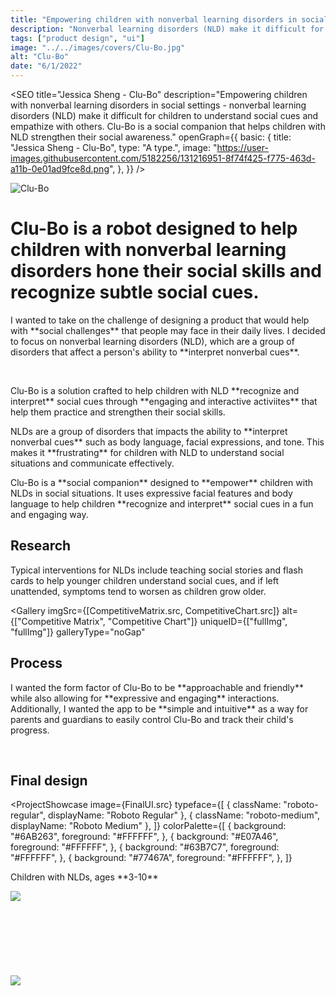 ```yaml
---
title: "Empowering children with nonverbal learning disorders in social settings"
description: "Nonverbal learning disorders (NLD) make it difficult for children to <strong>understand social cues and empathize</strong> with others. Clu-Bo is a <strong>social companion</strong> that helps children with NLD strengthen their social awareness."
tags: ["product design", "ui"]
image: "../../images/covers/Clu-Bo.jpg"
alt: "Clu-Bo"
date: "6/1/2022"
---
```





<SEO
  title="Jessica Sheng - Clu-Bo"
  description="Empowering children with nonverbal learning disorders in social settings - nonverbal learning disorders (NLD) make it difficult for children to understand social cues and empathize with others. Clu-Bo is a social companion that helps children with NLD strengthen their social awareness."
  openGraph={{
    basic: {
      title: "Jessica Sheng - Clu-Bo",
      type: "A type.",
      image:
        "https://user-images.githubusercontent.com/5182256/131216951-8f74f425-f775-463d-a11b-0e01ad9fce8d.png",
    },
  }}
/>

<div class="bannerImgCover">
  <img src={CoverImage.src} alt="Clu-Bo" />
</div>
<div class="caseStudy">
<Overview
  year="2022"
  tags={["individual project", "tools - blender, procreate, figma"]}
>

<h1 slot="header">
  <span style="color: var(--darkAccent)">Clu-Bo</span> is a robot designed to
  help children with nonverbal learning disorders hone their social skills and
  recognize subtle social cues.
</h1>
<div slot="overviewDescription">
  <p>
    I wanted to take on the challenge of designing a product that would help
    with **social challenges** that people may face in their daily lives. I
    decided to focus on nonverbal learning disorders (NLD), which are a group of
    disorders that affect a person's ability to **interpret nonverbal cues**.
  </p>
  <br />
  <p>
    Clu-Bo is a solution crafted to help children with NLD **recognize and
    interpret** social cues through **engaging and interactive activiites** that
    help them practice and strengthen their social skills.
  </p>
</div>

</Overview>

<ProblemSolutionStatement>
  <p slot='problem'>
    NLDs are a group of disorders that impacts the ability to **interpret nonverbal cues** such as body language, 
    facial expressions, and tone. This makes it **frustrating** for children with NLD to understand social situations and communicate effectively.
  </p>

  <p slot="solution">
    Clu-Bo is a **social companion** designed to **empower** children with NLDs in social situations. 
    It uses expressive facial features and body language to help children **recognize and interpret** social cues in a fun and engaging way.
  </p>
</ProblemSolutionStatement>

<PageSection>
  <h2 slot="sectionTitle">Research</h2>
  <p slot="description">
    Typical interventions for NLDs include teaching social stories and flash
    cards to help younger children understand social cues, and if left
    unattended, symptoms tend to worsen as children grow older.
  </p>
</PageSection>
<Gallery
  imgSrc={[
    Persona1.src,
    Persona2.src,
  ]}
  alt={[
    "User Persona 1",
    "User Persona 2",
  ]}
  uniqueID={["fullImg", "fullImg"]}>
</Gallery>
</div>

<Gallery
  imgSrc={[CompetitiveMatrix.src, CompetitiveChart.src]}
  alt={["Competitive Matrix", "Competitive Chart"]}
  uniqueID={["fullImg", "fullImg"]}
  galleryType="noGap"
></Gallery>

<div class="caseStudy">
<PageSection>
  <h2 slot="sectionTitle">Process</h2>
  <p slot="description">
    I wanted the form factor of Clu-Bo to be **approachable and friendly** while also allowing for **expressive and engaging** interactions. 
    Additionally, I wanted the app to be **simple and intuitive** as a way for parents and guardians to easily 
    control Clu-Bo and track their child's progress.
  </p>
</PageSection>
<br/>
<Gallery
  imgSrc={[RobotSketches.src, UISketches.src]}
  alt={["Robot Sketches", "UI Sketches"]}
  uniqueID={["fullImg", "fullImg"]}
  galleryType="noGap"
></Gallery>

<PageSection>
  <h2 slot="sectionTitle">Final design</h2>
  <p slot="description">
  </p>
</PageSection>
</div>

<ProjectShowcase
  image={FinalUI.src}
  typeface={[
    { className: "roboto-regular", displayName: "Roboto Regular" },
    { className: "roboto-medium", displayName: "Roboto Medium" },
  ]}
  colorPalette={[
    {
      background: "#6AB263",
      foreground: "#FFFFFF",
    },
    {
      background: "#E07A46",
      foreground: "#FFFFFF",
    },
    {
      background: "#63B7C7",
      foreground: "#FFFFFF",
    },
    {
      background: "#77467A",
      foreground: "#FFFFFF",
    },
  ]}
>
  <p slot="targetUser">Children with NLDs, ages **3-10**</p>
</ProjectShowcase>

<div class="caseStudy">
  <div id="cluBoProduct">
    <img src={FinalProduct.src} class="imageFill" />
  </div>
</div>

<br />
<br />
<br />
<br />
<br />
<br />
<br />


<img src={Display.src} class="imageFill" />
